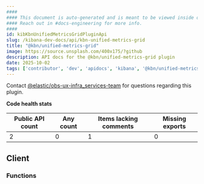 ```yaml
---
####
#### This document is auto-generated and is meant to be viewed inside our experimental, new docs system.
#### Reach out in #docs-engineering for more info.
####
id: kibKbnUnifiedMetricsGridPluginApi
slug: /kibana-dev-docs/api/kbn-unified-metrics-grid
title: "@kbn/unified-metrics-grid"
image: https://source.unsplash.com/400x175/?github
description: API docs for the @kbn/unified-metrics-grid plugin
date: 2025-10-02
tags: ['contributor', 'dev', 'apidocs', 'kibana', '@kbn/unified-metrics-grid']
---
```




Contact [@elastic/obs-ux-infra_services-team](https://github.com/orgs/elastic/teams/obs-ux-infra_services-team) for questions regarding this plugin.

**Code health stats**

| Public API count  | Any count | Items lacking comments | Missing exports |
|-------------------|-----------|------------------------|-----------------|
| 2 | 0 | 1 | 0 |

## Client

### Functions
<DocDefinitionList data={kbnUnifiedMetricsGridObj.client.functions}/>

